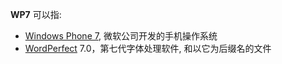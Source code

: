 '''WP7''' 可以指:

* [[Windows_Phone_7|Windows Phone 7]], 微软公司开发的手机操作系统
* [[WordPerfect|WordPerfect]] 7.0，第七代字体处理软件, 和以它为后缀名的文件

{{Disambiguation|Cat=字母数字组合消歧义}}